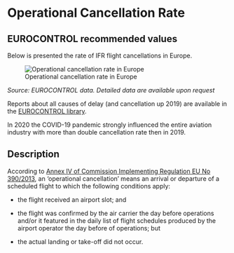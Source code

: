 # Operational Cancellation Rate {#sec-operational-cancellation-rate}

## EUROCONTROL recommended values

Below is presented the rate of IFR flight cancellations in Europe.

![Operational cancellation rate in Europe](figures/cancellation_rate.svg){#fig-cancellation-rate}

*Source: EUROCONTROL data. Detailed data are available upon request*

Reports about all causes of delay (and cancellation up 2019) are available in the [EUROCONTROL library](https://www.eurocontrol.int/library).

:::{.callout-note}
In 2020 the COVID-19 pandemic strongly influenced the entire aviation industry 
with more than double cancellation rate then in 2019.
:::

## Description

According to [Annex IV of Commission Implementing Regulation EU No 390/2013](https://eur-lex.europa.eu/legal-content/EN/TXT/?uri=CELEX:32013R0390#:~:text=Commission%20Implementing%20Regulation%20%28EU%29%20No%20390%2F2013%20of%203,services%20and%20network%20functions%20Text%20with%20EEA%20relevance.), 
an ‘operational cancellation’ means an arrival or departure of a scheduled flight 
to which the following conditions apply: 

* the flight received an airport slot; and

* the flight was confirmed by the air carrier the day before operations and/or 
it featured in the daily list of flight schedules produced by the airport operator
the day before of operations; but 

* the actual landing or take-off did not occur.